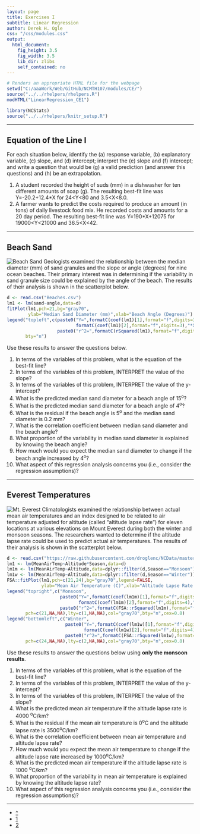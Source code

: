 ```yaml
---
layout: page
title: Exercises I
subtitle: Linear Regression
author: Derek H. Ogle
css: "/css/modules.css"
output:
  html_document:
    fig_height: 3.5
    fig_width: 3.5
    lib_dir: zlibs
    self_contained: no
---
```


```r
# Renders an appropriate HTML file for the webpage
setwd("C:/aaaWork/Web/GitHub/NCMTH107/modules/CE/")
source("../../rhelpers/rhelpers.R")
modHTML("LinearRegression_CE1")
```

```r
library(NCStats)
source("../../rhelpers/knitr_setup.R")
```

----

## Equation of the Line I

For each situation below, identify the (a) response variable, (b) explanatory variable, (c) slope, and (d) intercept; interpret the (e) slope and (f) intercept; and write a question that would be (g) a valid prediction (and answer this questions) and (h) be an extrapolation.

1. A student recorded the height of suds (mm) in a dishwasher for ten different amounts of soap (g). The resulting best-fit line was Y=-20.2+12.4*X for 24<Y<80 and 3.5<X<8.0.
1. A farmer wants to predict the costs required to produce an amount (in tons) of daily livestock food mix. He recorded costs and amounts for a 20 day period. The resulting best-fit line was Y=190*X+12075 for 19000<Y<21000 and 36.5<X<42.

----

## Beach Sand
<img src="http://derekogle.com/NCMTH107/modules/CE/zimgs/beaches.jpg" alt="Beach Sand" class="img-right">
Geologists examined the relationship between the median diameter (mm) of sand granules and the slope or angle (degrees) for nine ocean beaches. Their primary interest was in determining if the variability in sand granule size could be explained by the angle of the beach. The results of their analysis is shown in the scatterplot below.

```r
d <- read.csv("Beaches.csv")
lm1 <- lm(sand~angle,data=d)
fitPlot(lm1,pch=21,bg="gray70",
        ylab="Median Sand Diameter (mm)",xlab="Beach Angle (Degrees)")
legend("topleft",c(paste0("Y=",formatC(coef(lm1)[1],format="f",digits=3),"+",
                          formatC(coef(lm1)[2],format="f",digits=3),"*X"),
                   paste0("r^2=",formatC(rSquared(lm1),format="f",digits=3))),
       bty="n")
```

Use these results to answer the questions below.

1. In terms of the variables of this problem, what is the equation of the best-fit line?
1. In terms of the variables of this problem, INTERPRET the value of the slope?
1. In terms of the variables of this problem, INTERPRET the value of the y-intercept?
1. What is the predicted median sand diameter for a beach angle of 15<sup>o</sup>?
1. What is the predicted median sand diameter for a beach angle of 4<sup>o</sup>?
1. What is the residual if the beach angle is 5<sup>o</sup> and the median sand diameter is 0.2 mm?
1. What is the correlation coefficient between median sand diameter and the beach angle?
1. What proportion of the variability in median sand diameter is explained by knowing the beach angle?
1. How much would you expect the median sand diameter to change if the beach angle increased by 4<sup>o</sup>?
1. What aspect of this regression analysis concerns you (i.e., consider the regression assumptions)?

----

## Everest Temperatures
<img src="http://derekogle.com/NCMTH107/modules/CE/zimgs/MtEverest.jpg" alt="Mt. Everest" class="img-right">
Climatologists examined the relationship between actual mean air temperatures and an index designed to be related to air temperature adjusted for altitude (called "altitude lapse rate") for eleven locations at various elevations on Mount Everest during both the winter and monsoon seasons. The researchers wanted to determine if the altitude lapse rate could be used to predict actual air temperatures. The results of their analysis is shown in the scatterplot below.

```r
d <- read.csv("https://raw.githubusercontent.com/droglenc/NCData/master/EverestTemps.csv")
lm1 <- lm(MeanAirTemp~Altitude*Season,data=d)
lm1m <- lm(MeanAirTemp~Altitude,data=dplyr::filter(d,Season=="Monsoon"))
lm1w <- lm(MeanAirTemp~Altitude,data=dplyr::filter(d,Season=="Winter"))
FSA::fitPlot(lm1,pch=c(21,24),bg="gray70",legend=FALSE,
             ylab="Mean Air Temperature (C)",xlab="Altitude Lapse Rate (C/km)")
legend("topright",c("Monsoon",
                    paste0("Y=",formatC(coef(lm1m)[1],format="f",digits=2),"+",
                           formatC(coef(lm1m)[2],format="f",digits=4),"*X"),
                    paste0("r^2=",formatC(FSA::rSquared(lm1m),format="f",digits=3))),
       pch=c(21,NA,NA),lty=c(1,NA,NA),col="gray70",bty="n",cex=0.8)
legend("bottomleft",c("Winter",
                      paste0("Y=",formatC(coef(lm1w)[1],format="f",digits=2),"+",
                             formatC(coef(lm1w)[2],format="f",digits=4),"*X"),
                      paste0("r^2=",formatC(FSA::rSquared(lm1w),format="f",digits=3))),
       pch=c(24,NA,NA),lty=c(2,NA,NA),col="gray70",bty="n",cex=0.8)
```

Use these results to answer the questions below using **only the monsoon results**.

1. In terms of the variables of this problem, what is the equation of the best-fit line?
1. In terms of the variables of this problem, INTERPRET the value of the y-intercept?
1. In terms of the variables of this problem, INTERPRET the value of the slope?
1. What is the predicted mean air temperature if the altitude lapse rate is 4000 <sup>o</sup>C/km?
1. What is the residual if the mean air temperature is 0<sup>o</sup>C and the altitude lapse rate is 3500<sup>o</sup>C/km?
1. What is the correlation coefficient between mean air temperature and altitude lapse rate?
1. How much would you expect the mean air temperature to change if the altitude lapse rate increased by 1000<sup>o</sup>C/km?
1. What is the predicted mean air temperature if the altitude lapse rate is 1000 <sup>o</sup>C/km?
1. What proportion of the variability in mean air temperature is explained by knowing the altitude lapse rate?
1. What aspect of this regression analysis concerns you (i.e., consider the regression assumptions)?

----

<div class="text-center">
<ul class="pagination pagination-lg">
  <li><a href="../LinearRegression.html">^</a></li>
  <li class="active"><a href="#">1</a></li>
  <li><a href="LinearRegression_CE2.html">2</a></li>
</ul>
